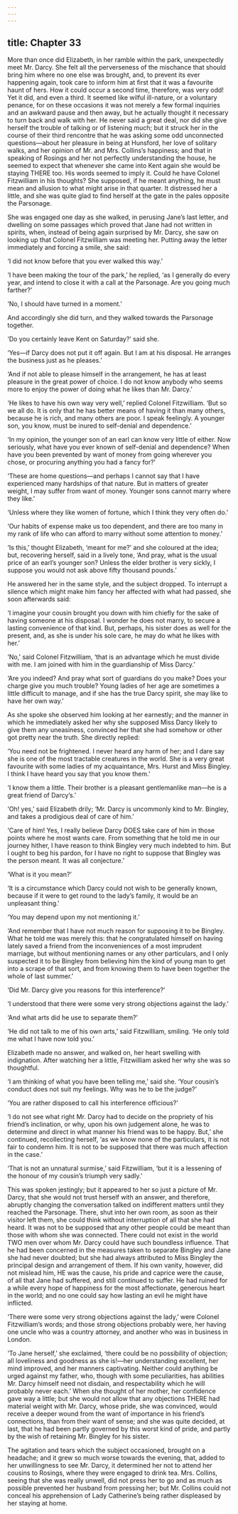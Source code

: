 ```yaml
---
---
---
```

title: Chapter 33
---

More than once did Elizabeth, in her ramble within the park, unexpectedly meet Mr. Darcy. She felt all the perverseness of the mischance that should bring him where no one else was brought, and, to prevent its ever happening again, took care to inform him at first that it was a favourite haunt of hers. How it could occur a second time, therefore, was very odd! Yet it did, and even a third. It seemed like wilful ill-nature, or a voluntary penance, for on these occasions it was not merely a few formal inquiries and an awkward pause and then away, but he actually thought it necessary to turn back and walk with her. He never said a great deal, nor did she give herself the trouble of talking or of listening much; but it struck her in the course of their third rencontre that he was asking some odd unconnected questions—about her pleasure in being at Hunsford, her love of solitary walks, and her opinion of Mr. and Mrs. Collins’s happiness; and that in speaking of Rosings and her not perfectly understanding the house, he seemed to expect that whenever she came into Kent again she would be staying THERE too. His words seemed to imply it. Could he have Colonel Fitzwilliam in his thoughts? She supposed, if he meant anything, he must mean and allusion to what might arise in that quarter. It distressed her a little, and she was quite glad to find herself at the gate in the pales opposite the Parsonage.

She was engaged one day as she walked, in perusing Jane’s last letter, and dwelling on some passages which proved that Jane had not written in spirits, when, instead of being again surprised by Mr. Darcy, she saw on looking up that Colonel Fitzwilliam was meeting her. Putting away the letter immediately and forcing a smile, she said:

‘I did not know before that you ever walked this way.’

‘I have been making the tour of the park,’ he replied, ‘as I generally do every year, and intend to close it with a call at the Parsonage. Are you going much farther?’

‘No, I should have turned in a moment.’

And accordingly she did turn, and they walked towards the Parsonage together.

‘Do you certainly leave Kent on Saturday?’ said she.

‘Yes—if Darcy does not put it off again. But I am at his disposal. He arranges the business just as he pleases.’

‘And if not able to please himself in the arrangement, he has at least pleasure in the great power of choice. I do not know anybody who seems more to enjoy the power of doing what he likes than Mr. Darcy.’

‘He likes to have his own way very well,’ replied Colonel Fitzwilliam. ‘But so we all do. It is only that he has better means of having it than many others, because he is rich, and many others are poor. I speak feelingly. A younger son, you know, must be inured to self-denial and dependence.’

‘In my opinion, the younger son of an earl can know very little of either. Now seriously, what have you ever known of self-denial and dependence? When have you been prevented by want of money from going wherever you chose, or procuring anything you had a fancy for?’

‘These are home questions—and perhaps I cannot say that I have experienced many hardships of that nature. But in matters of greater weight, I may suffer from want of money. Younger sons cannot marry where they like.’

‘Unless where they like women of fortune, which I think they very often do.’

‘Our habits of expense make us too dependent, and there are too many in my rank of life who can afford to marry without some attention to money.’

‘Is this,’ thought Elizabeth, ‘meant for me?’ and she coloured at the idea; but, recovering herself, said in a lively tone, ‘And pray, what is the usual price of an earl’s younger son? Unless the elder brother is very sickly, I suppose you would not ask above fifty thousand pounds.’

He answered her in the same style, and the subject dropped. To interrupt a silence which might make him fancy her affected with what had passed, she soon afterwards said:

‘I imagine your cousin brought you down with him chiefly for the sake of having someone at his disposal. I wonder he does not marry, to secure a lasting convenience of that kind. But, perhaps, his sister does as well for the present, and, as she is under his sole care, he may do what he likes with her.’

‘No,’ said Colonel Fitzwilliam, ‘that is an advantage which he must divide with me. I am joined with him in the guardianship of Miss Darcy.’

‘Are you indeed? And pray what sort of guardians do you make? Does your charge give you much trouble? Young ladies of her age are sometimes a little difficult to manage, and if she has the true Darcy spirit, she may like to have her own way.’

As she spoke she observed him looking at her earnestly; and the manner in which he immediately asked her why she supposed Miss Darcy likely to give them any uneasiness, convinced her that she had somehow or other got pretty near the truth. She directly replied:

‘You need not be frightened. I never heard any harm of her; and I dare say she is one of the most tractable creatures in the world. She is a very great favourite with some ladies of my acquaintance, Mrs. Hurst and Miss Bingley. I think I have heard you say that you know them.’

‘I know them a little. Their brother is a pleasant gentlemanlike man—he is a great friend of Darcy’s.’

‘Oh! yes,’ said Elizabeth drily; ‘Mr. Darcy is uncommonly kind to Mr. Bingley, and takes a prodigious deal of care of him.’

‘Care of him! Yes, I really believe Darcy DOES take care of him in those points where he most wants care. From something that he told me in our journey hither, I have reason to think Bingley very much indebted to him. But I ought to beg his pardon, for I have no right to suppose that Bingley was the person meant. It was all conjecture.’

‘What is it you mean?’

‘It is a circumstance which Darcy could not wish to be generally known, because if it were to get round to the lady’s family, it would be an unpleasant thing.’

‘You may depend upon my not mentioning it.’

‘And remember that I have not much reason for supposing it to be Bingley. What he told me was merely this: that he congratulated himself on having lately saved a friend from the inconveniences of a most imprudent marriage, but without mentioning names or any other particulars, and I only suspected it to be Bingley from believing him the kind of young man to get into a scrape of that sort, and from knowing them to have been together the whole of last summer.’

‘Did Mr. Darcy give you reasons for this interference?’

‘I understood that there were some very strong objections against the lady.’

‘And what arts did he use to separate them?’

‘He did not talk to me of his own arts,’ said Fitzwilliam, smiling. ‘He only told me what I have now told you.’

Elizabeth made no answer, and walked on, her heart swelling with indignation. After watching her a little, Fitzwilliam asked her why she was so thoughtful.

‘I am thinking of what you have been telling me,’ said she. ‘Your cousin’s conduct does not suit my feelings. Why was he to be the judge?’

‘You are rather disposed to call his interference officious?’

‘I do not see what right Mr. Darcy had to decide on the propriety of his friend’s inclination, or why, upon his own judgement alone, he was to determine and direct in what manner his friend was to be happy. But,’ she continued, recollecting herself, ‘as we know none of the particulars, it is not fair to condemn him. It is not to be supposed that there was much affection in the case.’

‘That is not an unnatural surmise,’ said Fitzwilliam, ‘but it is a lessening of the honour of my cousin’s triumph very sadly.’

This was spoken jestingly; but it appeared to her so just a picture of Mr. Darcy, that she would not trust herself with an answer, and therefore, abruptly changing the conversation talked on indifferent matters until they reached the Parsonage. There, shut into her own room, as soon as their visitor left them, she could think without interruption of all that she had heard. It was not to be supposed that any other people could be meant than those with whom she was connected. There could not exist in the world TWO men over whom Mr. Darcy could have such boundless influence. That he had been concerned in the measures taken to separate Bingley and Jane she had never doubted; but she had always attributed to Miss Bingley the principal design and arrangement of them. If his own vanity, however, did not mislead him, HE was the cause, his pride and caprice were the cause, of all that Jane had suffered, and still continued to suffer. He had ruined for a while every hope of happiness for the most affectionate, generous heart in the world; and no one could say how lasting an evil he might have inflicted.

‘There were some very strong objections against the lady,’ were Colonel Fitzwilliam’s words; and those strong objections probably were, her having one uncle who was a country attorney, and another who was in business in London.

‘To Jane herself,’ she exclaimed, ‘there could be no possibility of objection; all loveliness and goodness as she is!—her understanding excellent, her mind improved, and her manners captivating. Neither could anything be urged against my father, who, though with some peculiarities, has abilities Mr. Darcy himself need not disdain, and respectability which he will probably never each.’ When she thought of her mother, her confidence gave way a little; but she would not allow that any objections THERE had material weight with Mr. Darcy, whose pride, she was convinced, would receive a deeper wound from the want of importance in his friend’s connections, than from their want of sense; and she was quite decided, at last, that he had been partly governed by this worst kind of pride, and partly by the wish of retaining Mr. Bingley for his sister.

The agitation and tears which the subject occasioned, brought on a headache; and it grew so much worse towards the evening, that, added to her unwillingness to see Mr. Darcy, it determined her not to attend her cousins to Rosings, where they were engaged to drink tea. Mrs. Collins, seeing that she was really unwell, did not press her to go and as much as possible prevented her husband from pressing her; but Mr. Collins could not conceal his apprehension of Lady Catherine’s being rather displeased by her staying at home.